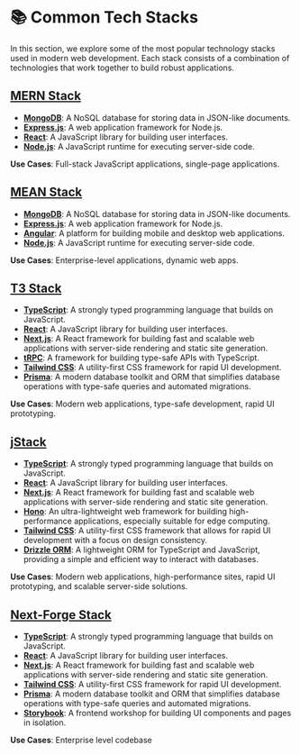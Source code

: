 # 📚 Common Tech Stacks

In this section, we explore some of the most popular technology stacks used in modern web development. Each stack consists of a combination of technologies that work together to build robust applications.

## [MERN Stack](https://www.mongodb.com/mern-stack)
- **[MongoDB](https://www.mongodb.com)**: A NoSQL database for storing data in JSON-like documents.
- **[Express.js](https://expressjs.com)**: A web application framework for Node.js.
- **[React](https://reactjs.org)**: A JavaScript library for building user interfaces.
- **[Node.js](https://nodejs.org)**: A JavaScript runtime for executing server-side code.

**Use Cases**: Full-stack JavaScript applications, single-page applications.

## [MEAN Stack](https://www.mongodb.com/resources/languages/mean-stack)
- **[MongoDB](https://www.mongodb.com)**: A NoSQL database for storing data in JSON-like documents.
- **[Express.js](https://expressjs.com)**: A web application framework for Node.js.
- **[Angular](https://angular.io)**: A platform for building mobile and desktop web applications.
- **[Node.js](https://nodejs.org)**: A JavaScript runtime for executing server-side code.

**Use Cases**: Enterprise-level applications, dynamic web apps.

## [T3 Stack](https://create.t3.gg/)
- **[TypeScript](https://www.typescriptlang.org)**: A strongly typed programming language that builds on JavaScript.
- **[React](https://reactjs.org)**: A JavaScript library for building user interfaces.
- **[Next.js](https://nextjs.org)**: A React framework for building fast and scalable web applications with server-side rendering and static site generation.
- **[tRPC](https://trpc.io)**: A framework for building type-safe APIs with TypeScript.
- **[Tailwind CSS](https://tailwindcss.com)**: A utility-first CSS framework for rapid UI development.
- **[Prisma](https://www.prisma.io)**: A modern database toolkit and ORM that simplifies database operations with type-safe queries and automated migrations.

**Use Cases**: Modern web applications, type-safe development, rapid UI prototyping.

## [jStack](https://jstack.app/)
- **[TypeScript](https://www.typescriptlang.org)**: A strongly typed programming language that builds on JavaScript.
- **[React](https://reactjs.org)**: A JavaScript library for building user interfaces.
- **[Next.js](https://nextjs.org)**: A React framework for building fast and scalable web applications with server-side rendering and static site generation.
- **[Hono](https://hono.dev)**: An ultra-lightweight web framework for building high-performance applications, especially suitable for edge computing.
- **[Tailwind CSS](https://tailwindcss.com)**: A utility-first CSS framework that allows for rapid UI development with a focus on design consistency.
- **[Drizzle ORM](https://orm.drizzle.team)**: A lightweight ORM for TypeScript and JavaScript, providing a simple and efficient way to interact with databases.

**Use Cases**: Modern web applications, high-performance sites, rapid UI prototyping, and scalable server-side solutions.

## [Next-Forge Stack](https://next-forge.com)
- **[TypeScript](https://www.typescriptlang.org)**: A strongly typed programming language that builds on JavaScript.
- **[React](https://reactjs.org)**: A JavaScript library for building user interfaces.
- **[Next.js](https://nextjs.org)**: A React framework for building fast and scalable web applications with server-side rendering and static site generation.
- **[Tailwind CSS](https://tailwindcss.com)**: A utility-first CSS framework for rapid UI development.
- **[Prisma](https://www.prisma.io)**: A modern database toolkit and ORM that simplifies database operations with type-safe queries and automated migrations.
- **[Storybook](https://storybook.js.org)**: A frontend workshop for building UI components and pages in isolation.



**Use Cases**: Enterprise level codebase